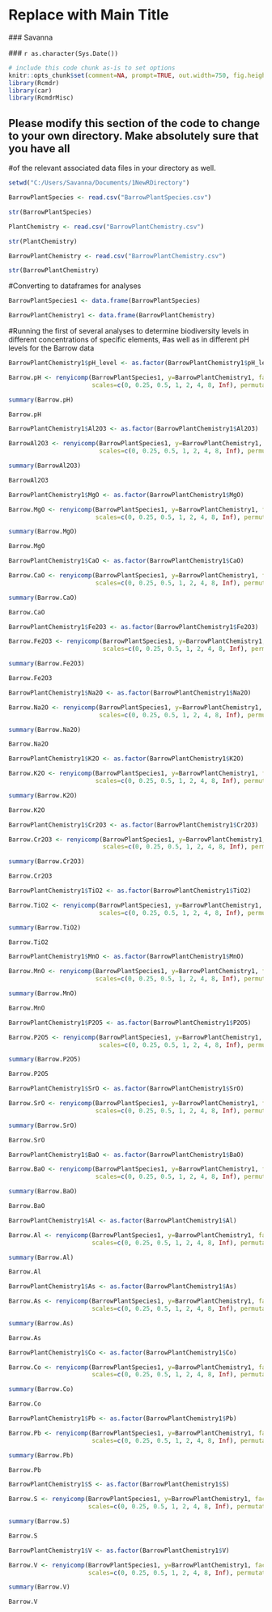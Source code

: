 <!-- R Commander Markdown Template -->
  
  Replace with Main Title
=======================
  
  ### Savanna
  
  ### `r as.character(Sys.Date())`
  
  ```{r echo=FALSE}
# include this code chunk as-is to set options
knitr::opts_chunk$set(comment=NA, prompt=TRUE, out.width=750, fig.height=8, fig.width=8)
library(Rcmdr)
library(car)
library(RcmdrMisc)
```
## Please modify this section of the code to change to your own directory. Make absolutely sure that you have all 
#of the relevant associated data files in your directory as well.

```{r}
setwd("C:/Users/Savanna/Documents/1NewRDirectory")
```




```{r}
BarrowPlantSpecies <- read.csv("BarrowPlantSpecies.csv")
```


```{r}
str(BarrowPlantSpecies)
```

```{r}
PlantChemistry <- read.csv("BarrowPlantChemistry.csv")
```


```{r}
str(PlantChemistry)
```


```{r}
BarrowPlantChemistry <- read.csv("BarrowPlantChemistry.csv")
```


```{r}
str(BarrowPlantChemistry)
```

#Converting to dataframes for analyses

```{r}
BarrowPlantSpecies1 <- data.frame(BarrowPlantSpecies)
```

```{r}
BarrowPlantChemistry1 <- data.frame(BarrowPlantChemistry)
```

#Running the first of several analyses to determine biodiversity levels in different concentrations of specific elements,
#as well as in different pH levels for the Barrow data

```{r}
BarrowPlantChemistry1$pH_level <- as.factor(BarrowPlantChemistry1$pH_level)
```


```{r}
Barrow.pH <- renyicomp(BarrowPlantSpecies1, y=BarrowPlantChemistry1, factor = 'pH_level',
                       scales=c(0, 0.25, 0.5, 1, 2, 4, 8, Inf), permutations=100, plotit=F)
```

```{r}
summary(Barrow.pH)
```

```{r}
Barrow.pH
```

```{r}
BarrowPlantChemistry1$Al2O3 <- as.factor(BarrowPlantChemistry1$Al2O3)
```


```{r}
BarrowAl2O3 <- renyicomp(BarrowPlantSpecies1, y=BarrowPlantChemistry1, factor = 'Al2O3',
                         scales=c(0, 0.25, 0.5, 1, 2, 4, 8, Inf), permutations=100, plotit=F)
```

```{r}
summary(BarrowAl2O3)
```

```{r}
BarrowAl2O3
```

```{r}
BarrowPlantChemistry1$MgO <- as.factor(BarrowPlantChemistry1$MgO)
```


```{r}
Barrow.MgO <- renyicomp(BarrowPlantSpecies1, y=BarrowPlantChemistry1, factor = 'MgO',
                        scales=c(0, 0.25, 0.5, 1, 2, 4, 8, Inf), permutations=100, plotit=F)
```

```{r}
summary(Barrow.MgO)
```

```{r}
Barrow.MgO
```


```{r}
BarrowPlantChemistry1$CaO <- as.factor(BarrowPlantChemistry1$CaO)
```

```{r}
Barrow.CaO <- renyicomp(BarrowPlantSpecies1, y=BarrowPlantChemistry1, factor = 'CaO',
                        scales=c(0, 0.25, 0.5, 1, 2, 4, 8, Inf), permutations=100, plotit=F)
```

```{r}
summary(Barrow.CaO)
```

```{r}
Barrow.CaO
```

```{r}
BarrowPlantChemistry1$Fe2O3 <- as.factor(BarrowPlantChemistry1$Fe2O3)
```

```{r}
Barrow.Fe2O3 <- renyicomp(BarrowPlantSpecies1, y=BarrowPlantChemistry1, factor = 'Fe2O3',
                          scales=c(0, 0.25, 0.5, 1, 2, 4, 8, Inf), permutations=100, plotit=F)
```

```{r}
summary(Barrow.Fe2O3)
```

```{r}
Barrow.Fe2O3
```

```{r}
BarrowPlantChemistry1$Na2O <- as.factor(BarrowPlantChemistry1$Na2O)
```

```{r}
Barrow.Na2O <- renyicomp(BarrowPlantSpecies1, y=BarrowPlantChemistry1, factor = 'Na2O',
                         scales=c(0, 0.25, 0.5, 1, 2, 4, 8, Inf), permutations=100, plotit=F)
```

```{r}
summary(Barrow.Na2O)
```

```{r}
Barrow.Na2O
```

```{r}
BarrowPlantChemistry1$K2O <- as.factor(BarrowPlantChemistry1$K2O)
```

```{r}
Barrow.K2O <- renyicomp(BarrowPlantSpecies1, y=BarrowPlantChemistry1, factor = 'K2O',
                        scales=c(0, 0.25, 0.5, 1, 2, 4, 8, Inf), permutations=100, plotit=F)
```

```{r}
summary(Barrow.K2O)
```

```{r}
Barrow.K2O
```

```{r}
BarrowPlantChemistry1$Cr2O3 <- as.factor(BarrowPlantChemistry1$Cr2O3)
```

```{r}
Barrow.Cr2O3 <- renyicomp(BarrowPlantSpecies1, y=BarrowPlantChemistry1, factor = 'Cr2O3',
                          scales=c(0, 0.25, 0.5, 1, 2, 4, 8, Inf), permutations=100, plotit=F)
```

```{r}
summary(Barrow.Cr2O3)
```

```{r}
Barrow.Cr2O3
```

```{r}
BarrowPlantChemistry1$TiO2 <- as.factor(BarrowPlantChemistry1$TiO2)
```

```{r}
Barrow.TiO2 <- renyicomp(BarrowPlantSpecies1, y=BarrowPlantChemistry1, factor = 'TiO2',
                         scales=c(0, 0.25, 0.5, 1, 2, 4, 8, Inf), permutations=100, plotit=F)
```

```{r}
summary(Barrow.TiO2)
```

```{r}
Barrow.TiO2
```

```{r}
BarrowPlantChemistry1$MnO <- as.factor(BarrowPlantChemistry1$MnO)
```

```{r}
Barrow.MnO <- renyicomp(BarrowPlantSpecies1, y=BarrowPlantChemistry1, factor = 'MnO',
                        scales=c(0, 0.25, 0.5, 1, 2, 4, 8, Inf), permutations=100, plotit=F)
```

```{r}
summary(Barrow.MnO)
```

```{r}
Barrow.MnO
```

```{r}
BarrowPlantChemistry1$P2O5 <- as.factor(BarrowPlantChemistry1$P2O5)
```

```{r}
Barrow.P2O5 <- renyicomp(BarrowPlantSpecies1, y=BarrowPlantChemistry1, factor = 'P2O5',
                         scales=c(0, 0.25, 0.5, 1, 2, 4, 8, Inf), permutations=100, plotit=F)
```

```{r}
summary(Barrow.P2O5)
```

```{r}
Barrow.P2O5
```

```{r}
BarrowPlantChemistry1$SrO <- as.factor(BarrowPlantChemistry1$SrO)
```

```{r}
Barrow.SrO <- renyicomp(BarrowPlantSpecies1, y=BarrowPlantChemistry1, factor = 'SrO',
                        scales=c(0, 0.25, 0.5, 1, 2, 4, 8, Inf), permutations=100, plotit=F)
```

```{r}
summary(Barrow.SrO)
```

```{r}
Barrow.SrO
```

```{r}
BarrowPlantChemistry1$BaO <- as.factor(BarrowPlantChemistry1$BaO)
```

```{r}
Barrow.BaO <- renyicomp(BarrowPlantSpecies1, y=BarrowPlantChemistry1, factor = 'BaO',
                        scales=c(0, 0.25, 0.5, 1, 2, 4, 8, Inf), permutations=100, plotit=F)
```

```{r}
summary(Barrow.BaO)
```

```{r}
Barrow.BaO
```

```{r}
BarrowPlantChemistry1$Al <- as.factor(BarrowPlantChemistry1$Al)
```

```{r}
Barrow.Al <- renyicomp(BarrowPlantSpecies1, y=BarrowPlantChemistry1, factor = 'Al',
                       scales=c(0, 0.25, 0.5, 1, 2, 4, 8, Inf), permutations=100, plotit=F)
```

```{r}
summary(Barrow.Al)
```

```{r}
Barrow.Al
```

```{r}
BarrowPlantChemistry1$As <- as.factor(BarrowPlantChemistry1$As)
```

```{r}
Barrow.As <- renyicomp(BarrowPlantSpecies1, y=BarrowPlantChemistry1, factor = 'As',
                       scales=c(0, 0.25, 0.5, 1, 2, 4, 8, Inf), permutations=100, plotit=F)
```

```{r}
summary(Barrow.As)
```

```{r}
Barrow.As
```

```{r}
BarrowPlantChemistry1$Co <- as.factor(BarrowPlantChemistry1$Co)
```

```{r}
Barrow.Co <- renyicomp(BarrowPlantSpecies1, y=BarrowPlantChemistry1, factor = 'Co',
                       scales=c(0, 0.25, 0.5, 1, 2, 4, 8, Inf), permutations=100, plotit=F)
```

```{r}
summary(Barrow.Co)
```

```{r}
Barrow.Co
```

```{r}
BarrowPlantChemistry1$Pb <- as.factor(BarrowPlantChemistry1$Pb)
```

```{r}
Barrow.Pb <- renyicomp(BarrowPlantSpecies1, y=BarrowPlantChemistry1, factor = 'Pb',
                       scales=c(0, 0.25, 0.5, 1, 2, 4, 8, Inf), permutations=100, plotit=F)
```

```{r}
summary(Barrow.Pb)
```

```{r}
Barrow.Pb
```

```{r}
BarrowPlantChemistry1$S <- as.factor(BarrowPlantChemistry1$S)
```

```{r}
Barrow.S <- renyicomp(BarrowPlantSpecies1, y=BarrowPlantChemistry1, factor = 'S',
                      scales=c(0, 0.25, 0.5, 1, 2, 4, 8, Inf), permutations=100, plotit=F)
```

```{r}
summary(Barrow.S)
```

```{r}
Barrow.S
```

```{r}
BarrowPlantChemistry1$V <- as.factor(BarrowPlantChemistry1$V)
```

```{r}
Barrow.V <- renyicomp(BarrowPlantSpecies1, y=BarrowPlantChemistry1, factor = 'V',
                      scales=c(0, 0.25, 0.5, 1, 2, 4, 8, Inf), permutations=100, plotit=F)
```

```{r}
summary(Barrow.V)
```

```{r}
Barrow.V
```